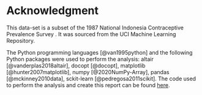 # Acknowledgment

This data-set is a subset of the 1987 National Indonesia Contraceptive Prevalence Survey . It was sourced from the UCI Machine Learning Repository.

The Python programming languages [@van1995python] and the following Python packages were used to perform the analysis: altair [@vanderplas2018altair], docopt [@docopt], matplotlib [@hunter2007matplotlib], numpy [@2020NumPy-Array], pandas [@mckinney2010data], sckit-learn [@pedregosa2011scikit]. The code used to perform the analysis and create this report can be found [here](https://github.com/harryyikhchan/contraceptive_method_predictor).